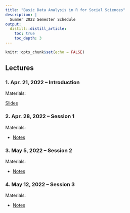```yaml
---
title: "Basic Data Analysis in R for Social Sciences"
description: | 
  Summer 2022 Semester Schedule
output:
  distill::distill_article:
    toc: true
    toc_depth: 3
---
```


```r
knitr::opts_chunk$set(echo = FALSE)
```

## Lectures

### 1. Apr. 21, 2022 -- Introduction

<p class="nospace">Materials:</p>

[Slides](slides/Intro/Intro-R.html)


### 2. Apr. 28, 2022 -- Session 1

<p class="nospace">Materials:</p>

- [Notes](https://kosuta.shinyapps.io/Lecture-1/) 


### 3. May 5, 2022 -- Session 2

<p class="nospace">Materials:</p>

- [Notes](https://kosuta.shinyapps.io/Lecture-2/) 


### 4. May 12, 2022 -- Session 3

<p class="nospace">Materials:</p>

- [Notes](https://kosuta.shinyapps.io/Lecture-3/) 


